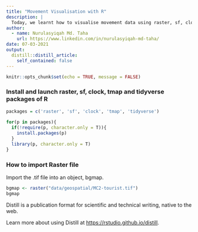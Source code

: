 ```yaml
---
title: "Movement Visualisation with R"
description: |
  Today, we learnt how to visualise movement data using raster, sf, clock, tmap and tidyverse packages.
author:
  - name: Nurulasyiqah Md. Taha
    url: https://www.linkedin.com/in/nurulasyiqah-md-taha/
date: 07-03-2021
output:
  distill::distill_article:
    self_contained: false
---
```



```r
knitr::opts_chunk$set(echo = TRUE, message = FALSE)
```

### Install and launch raster, sf, clock, tmap and tidyverse packages of R

```r
packages = c('raster', 'sf', 'clock', 'tmap', 'tidyverse')
              
for(p in packages){
  if(!require(p, character.only = T)){
    install.packages(p)
  }
  library(p, character.only = T)
}
```

### How to import Raster file

Import the .tif file into an object, bgmap.

```r
bgmap <- raster("data/geospatial/MC2-tourist.tif")
bgmap
```

Distill is a publication format for scientific and technical writing, native to the web.

Learn more about using Distill at <https://rstudio.github.io/distill>.


